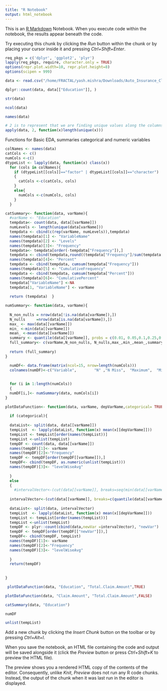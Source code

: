 ```yaml
---
title: "R Notebook"
output: html_notebook
---
```


This is an [R Markdown](http://rmarkdown.rstudio.com) Notebook. When you execute code within the notebook, the results appear beneath the code. 

Try executing this chunk by clicking the *Run* button within the chunk or by placing your cursor inside it and pressing *Ctrl+Shift+Enter*. 






```r
req_pkgs = c('dplyr', 'ggplot2', 'plyr')
lapply(req_pkgs, require, character.only = TRUE)
options(repr.plot.width=10, repr.plot.height=8)
options(scipen = 999)

```

```r

data <- read.csv("/home/FRACTAL/yash.mishra/Downloads/Auto_Insurance_Claims_Sample.csv",header = TRUE)
```


```r
dplyr::count(data, data[["Education"]], )
```


```r
str(data)
```


```r
ncol(data)
```


```r
names(data)
```



```r
# 2 is to represent that we are finding unique values along the columns 
apply(data, 2, function(x)length(unique(x)))
```










Functions for Basic EDA, summaries categorical and numeric variables




```r
colNames <- names(data)
catCols <- c()
numCols <-c()
dtypeList <- lapply(data, function(x) class(x))
  for (cols in colNames){
    if (dtypeList[[cols]]=="factor" | dtypeList[[cols]]=="character")
    {
      catCols <-c(catCols, cols)
    }
    else{
      numCols <-c(numCols, cols)
    }
  }
```


```r


catSummary<- function(data, varName){
  #varName <- "Education"
  tempdata<- count(data, data[[varName]])
  numLevels <- length(unique(data[varName]))
  tempdata <- cbind(c(rep(varName, numLevels)),tempdata)
  names(tempdata)[1] <- "VariableName"
  names(tempdata)[2] <- "Levels"
  names(tempdata)[3]<- "Frequency"
  tempdata<- tempdata[order(-tempdata["Frequency"]),]
  tempdata <- cbind(tempdata,round((tempdata["Frequency"]/sum(tempdata["Frequency"]))*100,2))
  names(tempdata)[4]<- "Percent"
  tempdata <- cbind(tempdata, cumsum(tempdata["Frequency"]))
  names(tempdata)[5] <- "CumulativeFrequency"
  tempdata <- cbind(tempdata, cumsum(tempdata["Percent"]))
  names(tempdata)[6]<- "CumulativePercent"
  tempdata["VariableName"] <-NA
  tempdata[1, "VariableName"] <- varName
  
  return (tempdata)  }

numSummary<- function(data, varName){
  
  N_non_nulls = nrow(data[!is.na(data[varName]),])
  N_nulls     =nrow(data[is.na(data[varName]),])
  max_ <- max(data[[varName]])
  min_ <-min(data[[varName]])
  mean_ <-mean(data[[varName]])
  summary <- quantile(data[[varName]], probs = c(0.01, 0.05,0.1,0.25,0.5,0.75,0.9,0.95,0.99))
  full_summary<- c(varName,N_non_nulls, N_nulls,max_,min_,mean_,summary)
  
  return (full_summary)
}

```


```r

  
  numDF<- data.frame(matrix(ncol=15, nrow=length(numCols)))
  colnames(numDF)<-c("Variable",		"N"	,"N Miss",	"Maximum",	"Minimum",	"Mean",	"p1",	"p5",	"p10",	"Q1",	"50thPctl",	"Q3",	"p90",	"p95",	"p99")
  
  
  for (i in 1:length(numCols))
  {
  numDF[i,]<- numSummary(data, numCols[i])
}


```

```r
plotDataFunction<- function(data, varName, depVarName,categorical= TRUE){
  
  if (categorical){
    
  dataList<- split(data, data[[varName]])
  tempList  <- lapply(dataList, function(x) mean(x[[depVarName]]))
  tempList <- tempList[order(names(tempList))]
  tempList <-unlist(tempList)
  tempDF <- count(data, data[[varName]])
  names(tempDF)[1]<- varName
  names(tempDF)[2]<-"Frequency"
  tempDF <- tempDF[order(tempDF[[varName]]),]
  tempDF<- cbind(tempDF, as.numeric(unlist(tempList)))
  names(tempDF)[3]<- "levelWiseAvg"
    
  }
  else 
  {
    #intervalVector<-(cut(data[[varName]], breaks=seq(min(data[[varName]]),max(data[[varName]]), length.out = 10), include.lowest=TRUE))
  
  intervalVector<-(cut(data[[varName]], breaks=c(quantile(data[[varName]],probs = seq(0,1,0.1))), include.lowest=TRUE))  
    
  dataList<- split(data, intervalVector)
  tempList  <- lapply(dataList, function(x) mean(x[[depVarName]]))
  tempList <- tempList[order(names(tempList))]
  tempList <-unlist(tempList)
  tempDF <- plyr::count(cbind(data,newVar =intervalVector), "newVar")
  tempDF <- tempDF[order(tempDF[["newVar"]]),]
  tempDF<- cbind(tempDF, tempList)
  names(tempDF)[1]<- varName
  names(tempDF)[2]<-"Frequency"
  names(tempDF)[3]<- "levelWiseAvg"
    
  }
  return(tempDF)
    
  
}
```

```r
 plotDataFunction(data, "Education", "Total.Claim.Amount",TRUE)
```
```r
plotDataFunction(data, "Claim.Amount", "Total.Claim.Amount",FALSE)
```


```r
catSummary(data, "Education")
```




```r
numDF
```






















```r
unlist(tempList)
```




Add a new chunk by clicking the *Insert Chunk* button on the toolbar or by pressing *Ctrl+Alt+I*.

When you save the notebook, an HTML file containing the code and output will be saved alongside it (click the *Preview* button or press *Ctrl+Shift+K* to preview the HTML file).

The preview shows you a rendered HTML copy of the contents of the editor. Consequently, unlike *Knit*, *Preview* does not run any R code chunks. Instead, the output of the chunk when it was last run in the editor is displayed.
